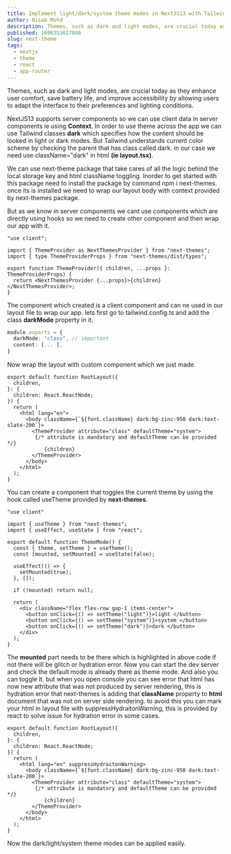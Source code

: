 ```yaml
---
title: Implement light/dark/system theme modes in NextJS13 with Tailwind CSS.
author: Nisab Mohd
description: Themes, such as dark and light modes, are crucial today as they enhance user comfort, save battery life, and improve accessibility by allowing users to adapt the interface to their preferences and lighting conditions.
published: 1696353617886
slug: next-theme
tags:
  - nextjs
  - theme
  - react
  - app-router
---
```


Themes, such as dark and light modes, are crucial today as they enhance user comfort, save battery life, and improve accessibility by allowing users to adapt the interface to their preferences and lighting conditions.

NextJS13 supports server components so we can use client data in server components ie using **Context**. In order to use theme across the app we can use Tailwind classes **dark** which specifies how the content should be looked in light or dark modes. But Tailwind understands current color scheme by checking the parent that has class called dark. in our case we need use <Highlight>className="dark"</Highlight> in
html **<NoWrap>(ie layout.tsx)</NoWrap>**.

We can use <Highlight>next-theme</Highlight> package that take cares of all the logic behind the local storage key and html className toggling.
Inorder to get started with this package need to install the package by command <Highlight>npm i next-themes</Highlight>. once its is installed we need to wrap our layout body with context provided by next-themes package.

But as we know in server components we cant use components which are directly using hooks so we need to create other component and then wrap our app with it.

```tsx:src/components/theme-provider.tsx showLineNumbers
"use client";

import { ThemeProvider as NextThemesProvider } from "next-themes";
import { type ThemeProviderProps } from "next-themes/dist/types";

export function ThemeProvider({ children, ...props }: ThemeProviderProps) {
  return <NextThemesProvider {...props}>{children}</NextThemesProvider>;
}

```

The component which created is a client component and can ne used in our layout file to wrap our app. lets first go to <Highlight>tailwind.config.ts</Highlight> and add the class **darkMode** property in it.

```ts showLineNumbers
module.exports = {
  darkMode: "class", // important
  content: [... ],
}
```

Now wrap the layout with custom component which we just made.

```tsx:app/layout.tsx showLineNumbers
export default function RootLayout({
  children,
}: {
  children: React.ReactNode;
}) {
  return (
    <html lang="en">
      <body className={`${font.className} dark:bg-zinc-950 dark:text-slate-200`}>
        <ThemeProvider attribute="class" defaultTheme="system">
         {/* attribute is mandatory and defaultTheme can be provided */}
            {children}
        </ThemeProvider>
      </body>
    </html>
  );
}
```

You can create a component that toggles the current theme by using the hook called <Highlight>useTheme</Highlight> provided by **next-themes**.

```tsx:src/components/theme-toggler.tsx showLineNumbers {7-12}
"use client"

import { useTheme } from "next-themes";
import { useEffect, useState } from "react";

export default function ThemeMode() {
  const { theme, setTheme } = useTheme();
  const [mounted, setMounted] = useState(false);

  useEffect(() => {
    setMounted(true);
  }, []);

  if (!mounted) return null;

  return (
    <div className="flex flex-row gap-1 items-center">
      <button onClick={() => setTheme("light")}>light </button>
      <button onClick={() => setTheme("system")}>system </button>
      <button onClick={() => setTheme("dark")}>dark </button>
    </div>
  );
}
```

The **mounted** part needs to be there which is highlighted in above code if not there will be glitch or hydration error. Now you can start the dev server and check the default mode is already there as theme mode.
And also you can toggle it. but when you open console you can see error that html has now new attribute that was not produced by server rendering, this is hydration error that next-themes is adding that **className** property to **html** document that was not on server side rendering. to avoid this you can mark your html in layout file with <Highlight>suppressHydraitonWarning</Highlight>, this is provided by react to solve issue for hydration error in some cases.

```tsx:app/layout.tsx showLineNumbers
export default function RootLayout({
  children,
}: {
  children: React.ReactNode;
}) {
  return (
    <html lang="en" suppressHydraitonWarning>
      <body className={`${font.className} dark:bg-zinc-950 dark:text-slate-200`}>
        <ThemeProvider attribute="class" defaultTheme="system">
         {/* attribute is mandatory and defaultTheme can be provided */}
            {children}
        </ThemeProvider>
      </body>
    </html>
  );
}
```

Now the dark/light/system theme modes can be applied easily.

